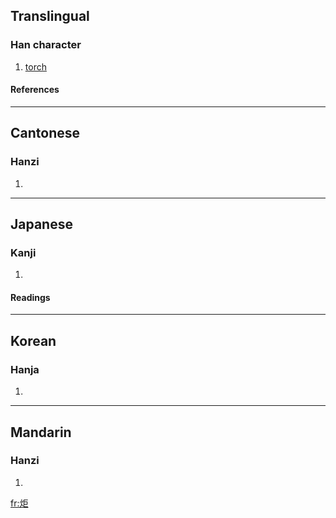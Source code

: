 ==Translingual==
===Han character===
{{Han char|rn=86|rad=火|as=05|sn=9|four=9181<sub>7</sub>|canj=火尸尸 (FSS)}}
# [[torch]]
====References====
{{Han ref|kx=0668.200|dkj=18949|dj=1077.210|hdz=32191.110|uh=70AC|ud=28844|bh=ACB2|bd=44210}}

----
==Cantonese==
===Hanzi===
{{yue-hanzi|jyut=|y=geui6}}
# {{defn|Cantonese}}

----
==Japanese==
===Kanji===
{{ja-kanji|grade=|rs=火05}}
# {{defn|Japanese}} 
====Readings====
{{ja-readings|on=[[こ]] (ko), [[きょ]] (kyo)|kun=[[たいまつ]] (taimatsu), [[ともしび]] (tomoshibi), [[やく]] (yaku)}}

----
==Korean==
===Hanja===
{{ko-hanja|hangeul=거|eumhun=|rv=geo|mr=kŏ|y=ke}}
# {{defn|Korean}}

----
==Mandarin==
===Hanzi===
{{cmn-hanzi|pin=[[jù]] ([[ju4]])|wg=chü<sup>4</sup>}}
# {{defn|Mandarin}}

[[fr:炬]]